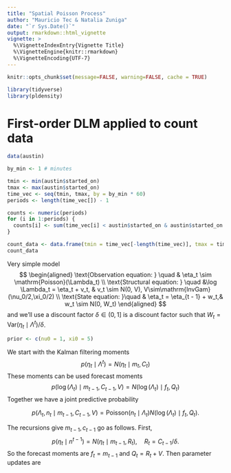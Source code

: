 ```yaml
---
title: "Spatial Poisson Process"
author: "Mauricio Tec & Natalia Zuniga"
date: "`r Sys.Date()`"
output: rmarkdown::html_vignette
vignette: >
  %\VignetteIndexEntry{Vignette Title}
  %\VignetteEngine{knitr::rmarkdown}
  %\VignetteEncoding{UTF-7}
---
```


```r
knitr::opts_chunk$set(message=FALSE, warning=FALSE, cache = TRUE)

```

```r
library(tidyverse)
library(pldensity)
```

# First-order DLM applied to count data

```r
data(austin)
```

```r
by_min <- 1 # minutes

tmin <- min(austin$started_on)
tmax <- max(austin$started_on)
time_vec <- seq(tmin, tmax, by = by_min * 60)
periods <- length(time_vec[]) - 1

counts <- numeric(periods)
for (i in 1:periods) {
  counts[i] <- sum(time_vec[i] < austin$started_on & austin$started_on < time_vec[i + 1]) 
}

count_data <- data.frame(tmin = time_vec[-length(time_vec)], tmax = time_vec[-1], count = counts)
count_data
```

Very simple model
$$
\begin{aligned}
\text{Observation equation: } \quad & \eta_t \sim \mathrm{Poisson}(\Lambda_t) \\
\text{Structural equation: } \quad &\log \Lambda_t  = \eta_t + v_t, & v_t \sim N(0, V), V\sim\mathrm{InvGam}(\nu_0/2,\xi_0/2) \\
\text{State equation: }\quad  & \eta_t  = \eta_{t - 1} + w_t,& w_t \sim N(0, W_t)
\end{aligned}
$$
and we'll use a discount factor $\delta \in (0,1]$ is a discount factor such that $W_t = \mathrm{Var}(\eta_t \mid \Lambda^t) / \delta$.

```r
prior <- c(nu0 = 1, xi0 = 5)
```

We start with the Kalman filtering moments
$$
p(\eta_t \mid \Lambda^t) = N(\eta_t \mid m_t, C_t)
$$
These moments can be used forecast moments
$$
p(\log(\Lambda_t) \mid m_{t-1}, C_{t-1}, V) = N(\log(\Lambda_t) \mid f_t, Q_t)
$$
Together we have a joint predictive probability

$$
p(\Lambda_t, n_t \mid m_{t-1}, C_{t-1}, V) = \mathrm{Poisson}(n_t \mid \Lambda_t)N(\log(\Lambda_t) \mid f_t, Q_t).
$$

The recursions give $m_{t-1}, c_{t-1}$ go as follows. First,
$$
p(\eta_t \mid n^{t-1}) = N(\eta_t \mid m_{t-1}, R_t), \quad R_t = C_{t-1}/\delta.
$$
So the forecast moments are $f_t=m_{t-1}$ and $Q_t = R_t + V$. Then parameter updates are